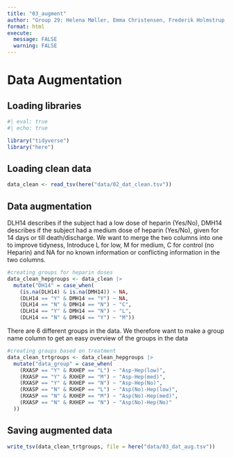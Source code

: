 ```yaml
---
title: "03_augment"
author: "Group 29: Helena Møller, Emma Christensen, Frederik Holmstrup, Casper Harreby & Laura Christiansen"
format: html
execute: 
  message: FALSE
  warning: FALSE
---
```


# Data Augmentation

## Loading libraries

```r
#| eval: true
#| echo: true

library("tidyverse")
library("here")
```

## Loading clean data

```r
data_clean <- read_tsv(here("data/02_dat_clean.tsv"))
```

## Data augmentation

DLH14 describes if the subject had a low dose of heparin (Yes/No), DMH14 describes if the subject had a medium dose of heparin (Yes/No), given for 14 days or till death/discharge. We want to merge the two columns into one to improve tidyness, Introduce L for low, M for medium, C for control (no Heparin) and NA for no known information or conflicting information in the two columns.

```r
#creating groups for heparin doses
data_clean_hepgroups <- data_clean |> 
  mutate("DH14" = case_when(
    (is.na(DLH14) & is.na(DMH14)) ~ NA,
    (DLH14 == "Y" & DMH14 == "Y") ~ NA,
    (DLH14 == "N" & DMH14 == "N") ~ "C",
    (DLH14 == "Y" & DMH14 == "N") ~ "L",
    (DLH14 == "N" & DMH14 == "Y") ~ "M"))
```

There are 6 different groups in the data. We therefore want to make a group name column to get an easy overview of the groups in the data

```r
#creating groups based on treatment
data_clean_trtgroups <- data_clean_hepgroups |> 
  mutate("data_group" = case_when(
    (RXASP == "Y" & RXHEP == "L") ~ "Asp-Hep(low)",
    (RXASP == "Y" & RXHEP == "M") ~ "Asp-Hep(med)",
    (RXASP == "Y" & RXHEP == "N") ~ "Asp-Hep(No)",
    (RXASP == "N" & RXHEP == "L") ~ "Asp(No)-Hep(low)",
    (RXASP == "N" & RXHEP == "M") ~ "Asp(No)-Hep(med)",
    (RXASP == "N" & RXHEP == "N") ~ "Asp(No)-Hep(No)"
  ))
```

## Saving augmented data

```r
write_tsv(data_clean_trtgroups, file = here("data/03_dat_aug.tsv"))
```

## 
